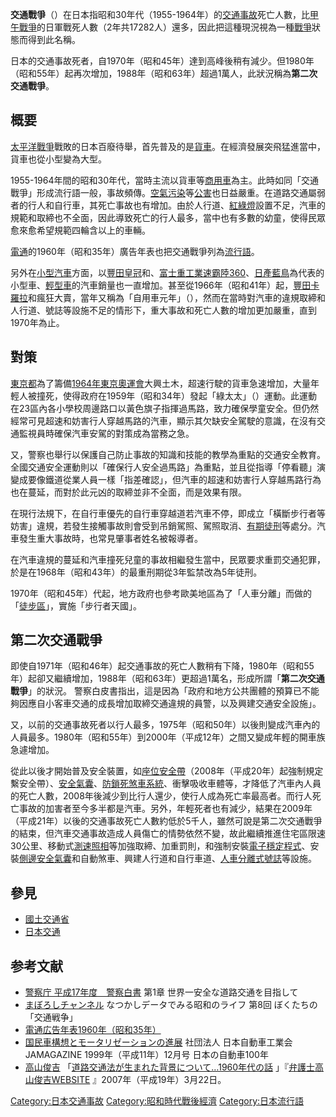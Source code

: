 {{unreferenced|time=2016-11-23T05:31:28+00:00}}
'''交通戰爭'''（{{jpn|j=交通戦争|hg=こうつうせんそう|rm=Kōtsū sensō}}）在日本指昭和30年代（1955-1964年）的[[交通事故|交通事故]]死亡人數，比[[甲午戰爭|甲午戰爭]]的日軍戰死人數（2年共17282人）還多，因此把這種現況視為一種[[戰爭|戰爭]]狀態而得到此名稱。

日本的交通事故死者，自1970年（昭和45年）達到高峰後稍有減少。但1980年（昭和55年）起再次增加，1988年（昭和63年）超過1萬人，此狀況稱為'''第二次交通戰爭'''。

==概要==

[[太平洋戰爭|太平洋戰爭]]戰敗的日本百廢待舉，首先普及的是[[貨車|貨車]]。在經濟發展突飛猛進當中，貨車也從小型變為大型。

1955-1964年間的昭和30年代，當時主流以貨車等[[商用車|商用車]]為主。此時如同「交通戰爭」形成流行語一般，事故頻傳。[[空氣污染|空氣污染]]等[[公害|公害]]也日益嚴重。在道路交通屬弱者的行人和自行車，其死亡事故也有增加。由於人行道、[[紅綠燈|紅綠燈]]設置不足，汽車的規範和取締也不全面，因此導致死亡的行人最多，當中也有多數的幼童，使得民眾愈來愈希望規範四輪含以上的車輛。

[[電通|電通]]的1960年（昭和35年）廣告年表也把交通戰爭列為[[流行語|流行語]]。

另外在[[小型汽車|小型汽車]]方面，以[[豐田皇冠|豐田皇冠]]和{{tsl|ja|トヨタ・コロナ|CORONA}}、[[富士重工業|富士重工業]][[速霸陸360|速霸陸360]]、[[日產藍鳥|日產藍鳥]]為代表的小型車、[[輕型車|輕型車]]的汽車銷量也一直增加。甚至從1966年（昭和41年）起，[[豐田卡羅拉|豐田卡羅拉]]和{{tsl|ja|日産・サニー|日產SUNNY}}瘋狂大賣，當年又稱為「自用車元年」（{{jpn|j=マイカー元年}}），然而在當時對汽車的違規取締和人行道、號誌等設施不足的情形下，重大事故和死亡人數的增加更加嚴重，直到1970年為止。

==對策==
[[東京都|東京都]]為了籌備[[1964年東京奧運會|1964年東京奧運會]]大興土木，超速行駛的貨車急速增加，大量年輕人被撞死，使得政府在1959年（昭和34年）發起「綠太太」（{{jpn|j=緑のおばさん}}）運動。此運動在23區內各小學校周邊路口以黃色旗子指揮過馬路，致力確保學童安全。但仍然經常可見超速和妨害行人穿越馬路的汽車，顯示其欠缺安全駕駛的意識，在沒有交通監視員時確保汽車安駕的對策成為當務之急。

又，警察也舉行以保護自己防止事故的知識和技能的教學為重點的交通安全教育。全國交通安全運動則以「確保行人安全過馬路」為重點，並且從指導「停看聽」演變成要像鐵道從業人員一樣「指差確認」，但汽車的超速和妨害行人穿越馬路行為也在蔓延，而對於此元凶的取締並非不全面，而是效果有限。

在現行法規下，在自行車優先的自行車穿越道若汽車不停，即成立「橫斷步行者等妨害」違規，若發生接觸事故則會受到吊銷駕照、駕照取消、[[有期徒刑|有期徒刑]]等處分。汽車發生重大事故時，也常見肇事者姓名被報導者。

在汽車違規的蔓延和汽車撞死兒童的事故相繼發生當中，民眾要求重罰交通犯罪，於是在1968年（昭和43年）{{tsl|ja|業務上過失致死傷罪}}的最重刑期從3年監禁改為5年徒刑。

1970年（昭和45年）代起，地方政府也參考歐美地區為了「人車分離」而做的「[[徒步區|徒步區]]」，實施「步行者天國」。

==第二次交通戰爭==
即使自1971年（昭和46年）起交通事故的死亡人數稍有下降，1980年（昭和55年）起卻又繼續增加，1988年（昭和63年）更超過1萬名，形成所謂「'''第二次交通戰爭'''」的狀況。
警察白皮書指出，這是因為「政府和地方公共團體的預算已不能夠因應自小客車交通的成長增加取締交通違規的員警，以及興建交通安全設施」。

又，以前的交通事故死者以行人最多，1975年（昭和50年）以後則變成汽車內的人員最多。1980年（昭和55年）到2000年（平成12年）之間又變成年輕的開車族急遽增加。

從此以後才開始普及安全裝置，如[[座位安全帶|座位安全帶]]（2008年（平成20年）起強制規定繫安全帶）、[[安全氣囊|安全氣囊]]、[[防鎖死煞車系統|防鎖死煞車系統]]、衝擊吸收車體等，才降低了汽車內人員的死亡人數，2008年後減少到比行人還少，使行人成為死亡率最高者。而行人死亡事故的加害者至今多半都是汽車。另外，年輕死者也有減少，結果在2009年（平成21年）以後的交通事故死亡人數約低於5千人，雖然可說是第二次交通戰爭的結束，但汽車交通事故造成人員傷亡的情勢依然不變，故此繼續推進住宅區限速30公里、移動式[[測速照相|測速照相]]等加強取締、加重罰則，和強制安裝[[電子穩定程式|電子穩定程式]]、安裝[[安全氣囊|側邊安全氣囊]]和自動煞車、興建人行道和自行車道、[[人車分離式號誌|人車分離式號誌]]等設施。

== 參見 ==
{{Portal|日本|公路|image2=WP HWY.j1.svg}}
* [[國土交通省|國土交通省]]
* [[日本交通|日本交通]]

== 参考文献 ==
* [http://www.npa.go.jp/hakusyo/h17/hakusho/h17/html/G1010000.html 警察庁 平成17年度　警察白書] {{Wayback|url=http://www.npa.go.jp/hakusyo/h17/hakusho/h17/html/G1010000.html |date=20190111112059 }} 第1章 世界一安全な道路交通を目指して
* [http://www.maboroshi-ch.com/old/ata/lif_08.htm まぼろしチャンネル] {{Wayback|url=http://www.maboroshi-ch.com/old/ata/lif_08.htm |date=20200119223400 }} なつかしデータでみる昭和のライフ 第8回 ぼくたちの「交通戦争」
* [https://web.archive.org/web/20060622065157/http://www.dentsu.co.jp/trendbox/adnenpyo/r1960.htm 電通広告年表1960年（昭和35年）]
* [https://web.archive.org/web/20070817155307/http://www.jama.or.jp/lib/jamagazine/199912/03.html 国民車構想とモータリゼーションの進展] 社団法人 日本自動車工業会　JAMAGAZINE 1999年（平成11年）12月号 日本の自動車100年
* [[高山俊吉|高山俊吉]] 「[http://www.takayama-law.com/mp3/020.mp3 道路交通法が生まれた背景について…1960年代の話] {{Wayback|url=http://www.takayama-law.com/mp3/020.mp3 |date=20190801150733 }}」『[http://www.takayama-law.com/ 弁護士高山俊吉WEBSITE] {{Wayback|url=http://www.takayama-law.com/ |date=20201202155152 }}』2007年（平成19年）3月22日。

[[Category:日本交通事故|Category:日本交通事故]]
[[Category:昭和時代戰後經濟|Category:昭和時代戰後經濟]]
[[Category:日本流行語|Category:日本流行語]]